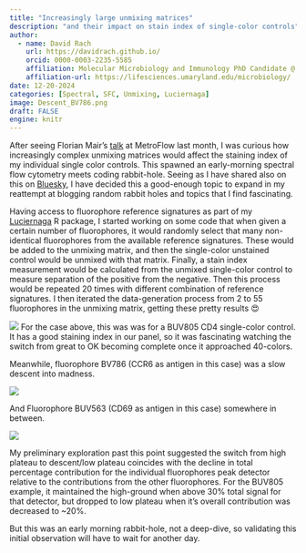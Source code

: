 ```yaml
---
title: "Increasingly large unmixing matrices"
description: "and their impact on stain index of single-color controls"
author:
  - name: David Rach
    url: https://davidrach.github.io/
    orcid: 0000-0003-2235-5585
    affiliation: Molecular Microbiology and Immunology PhD Candidate @ University of Maryland, School of Medicine 
    affiliation-url: https://lifesciences.umaryland.edu/microbiology/ 
date: 12-20-2024
categories: [Spectral, SFC, Unmixing, Luciernaga]
image: Descent_BV786.png
draft: FALSE
engine: knitr
---
```


After seeing Florian Mair's [talk](https://youtu.be/koEP6azuc38?si=tLzyhoNQUyN8VM4R) at MetroFlow last month, I was curious how increasingly complex unmixing matrices would affect the staining index of my individual single color controls. This spawned an early-morning spectral flow cytometry meets coding rabbit-hole. Seeing as I have shared also on this on [Bluesky](https://bsky.app/profile/davidrach.bsky.social/post/3ldior3c6v22y), I have decided this a good-enough topic to expand in my reattempt at blogging random rabbit holes and topics that I find fascinating.

Having access to fluorophore reference signatures as part of my [Luciernaga](https://github.com/DavidRach/Luciernaga) R package, I started working on some code that when given a certain number of fluorophores, it would randomly select that many non-identical fluorophores from the available reference signatures. These would be added to the unmixing matrix, and then the single-color unstained control would be unmixed with that matrix. Finally, a stain index measurement would be calculated from the unmixed single-color control to measure separation of the positive from the negative. Then this process would be repeated 20 times with different combination of reference signatures. I then iterated the data-generation process from 2 to 55 fluorophores in the unmixing matrix, getting these pretty results 😍 

![](Decent_BUV805.png)
For the case above, this was was for a BUV805 CD4 single-color control. It has a good staining index in our panel, so it was fascinating watching the switch from great to OK becoming complete once it approached 40-colors.

Meanwhile, fluorophore BV786 (CCR6 as antigen in this case) was a slow descent into madness. 

![](Descent_BV786.png)

And Fluorophore BUV563 (CD69 as antigen in this case) somewhere in between.

![](Descent_BUV563.png)

My preliminary exploration past this point suggested the switch from high plateau to descent/low plateau coincides with the decline in total percentage contribution for the individual fluorophores peak detector relative to the contributions from the other fluorophores. For the BUV805 example, it maintained the high-ground when above 30% total signal for that detector, but dropped to low plateau when it's overall contribution was decreased to ~20%. 

But this was an early morning rabbit-hole, not a deep-dive, so validating this initial observation will have to wait for another day. 

